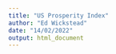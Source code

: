 ```yaml
---
title: "US Prosperity Index"
author: "Ed Wickstead"
date: "14/02/2022"
output: html_document
---
```


